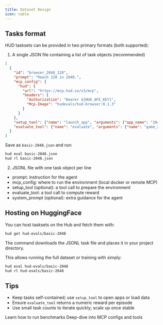 ```yaml
---
title: Dataset Design
icon: table
---
```


## Tasks format

HUD tasksets can be provided in two primary formats (both supported):

1) A single JSON file containing a list of task objects (recommended)

```json
[
  {
    "id": "browser_2048_128",
    "prompt": "Reach 128 in 2048.",
    "mcp_config": {
      "hud": {
        "url": "https://mcp.hud.so/v3/mcp",
        "headers": {
          "Authorization": "Bearer ${HUD_API_KEY}",
          "Mcp-Image": "hudevals/hud-browser:0.1.3"
        }
      }
    },
    "setup_tool": {"name": "launch_app", "arguments": {"app_name": "2048"}},
    "evaluate_tool": {"name": "evaluate", "arguments": {"name": "game_2048_max_number", "arguments": {"target": 128}}}
  }
]
```

Save as `basic-2048.json` and run:

```bash
hud eval basic-2048.json
hud rl basic-2048.json
```

2) JSONL file with one task object per line

- prompt: instruction for the agent
- mcp_config: where to run the environment (local docker or remote MCP)
- setup_tool (optional): a tool call to prepare the environment
- evaluate_tool: a tool call to compute reward
- system_prompt (optional): extra guidance for the agent

## Hosting on HuggingFace

You can host tasksets on the Hub and fetch them with:

```bash
hud get hud-evals/basic-2048
```

The command downloads the JSONL task file and places it in your project directory.

This allows running the full dataset or training with simply:

```bash
hud eval hud-evals/basic-2048
hud rl hud-evals/basic-2048
```

## Tips

- Keep tasks self-contained; use `setup_tool` to open apps or load data
- Ensure `evaluate_tool` returns a numeric reward per episode
- Use small task counts to iterate quickly; scale up once stable

<CardGroup cols={2}>
<Card title="Agent Evals" icon="robot" href="/evaluate-agents/benchmarks">
  Learn how to run benchmarks
</Card>

<Card title="Environment Spec" icon="wrench" href="/build-environments/spec">
  Deep-dive into MCP configs and tools
</Card>
</CardGroup>


